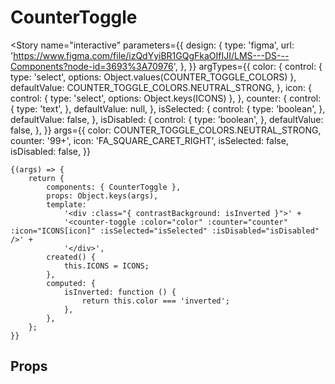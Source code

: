 
<Meta title="components/Toggles/CounterToggle" component={CounterToggle} />

# CounterToggle

<Story
	name="interactive"
	parameters={{
		design: {
			type: 'figma',
			url: 'https://www.figma.com/file/izQdYyiBR1GQgFkaOIfIJI/LMS---DS---Components?node-id=3693%3A70976',
		},
	}}
	argTypes={{
		color: {
			control: { type: 'select', options: Object.values(COUNTER_TOGGLE_COLORS) },
			defaultValue: COUNTER_TOGGLE_COLORS.NEUTRAL_STRONG,
		},
		icon: {
			control: { type: 'select', options: Object.keys(ICONS) },
		},
		counter: {
			control: { type: 'text', },
			defaultValue: null,
		},
		isSelected: {
			control: { type: 'boolean', },
			defaultValue: false,
		},
		isDisabled: {
			control: { type: 'boolean', },
			defaultValue: false,
		},
	}}
	args={{
		color: COUNTER_TOGGLE_COLORS.NEUTRAL_STRONG,
		counter: '99+',
		icon: 'FA_SQUARE_CARET_RIGHT',
		isSelected: false,
		isDisabled: false,
	}}
>
	{(args) => {
		return {
			components: { CounterToggle },
			props: Object.keys(args),
			template:
				'<div :class="{ contrastBackground: isInverted }">' +
				'<counter-toggle :color="color" :counter="counter" :icon="ICONS[icon]" :isSelected="isSelected" :isDisabled="isDisabled" />' +
				'</div>',
			created() {
				this.ICONS = ICONS;
			},
			computed: {
				isInverted: function () {
					return this.color === 'inverted';
				},
			},
		};
	}}
</Story>

## Props

<Props of={CounterToggle} />
